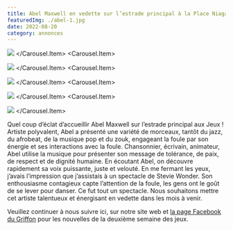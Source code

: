 ```yaml
---
title: Abel Maxwell en vedette sur l’estrade principal à la Place Niagara
featuredImg: ./abel-1.jpg
date: 2022-08-20
category: annonces
---
```



<Carousel className="mb-5 bg-black">
<Carousel.Item>

![](./abel-1.jpg)
</Carousel.Item>
<Carousel.Item>

![](./abel-2.jpg)
</Carousel.Item>
<Carousel.Item>

![](./abel-3.jpg)
</Carousel.Item>
<Carousel.Item>

![](./abel-4.jpg)
</Carousel.Item>
<Carousel.Item>

![](./abel-5.jpg)
</Carousel.Item>
</Carousel>

Quel coup d’éclat d’accueillir Abel Maxwell sur l’estrade principal aux Jeux ! Artiste polyvalent, Abel a présenté une variété de morceaux, tantôt du jazz, du afrobeat, de la musique pop et du zouk, engageant la foule par son énergie et ses interactions avec la foule. Chansonnier, écrivain, animateur, Abel utilise la musique pour présenter son message de tolérance, de paix, de respect et de dignité humaine. En écoutant Abel, on découvre rapidement sa voix puissante, juste et velouté. En me fermant les yeux, j’avais l’impression que j’assistais à un spectacle de Stevie Wonder. Son enthousiasme contagieux capte l’attention de la foule, les gens ont le goût de se lever pour danser. Ce fut tout un spectacle. Nous souhaitons mettre cet artiste talentueux et énergisant en vedette dans les mois à venir.

Veuillez continuer à nous suivre ici, sur notre site web et <a href="https://www.facebook.com/profile.php?id=100074350820299" target="_blank">la page Facebook du Griffon</a> pour les nouvelles de la deuxième semaine des jeux.
